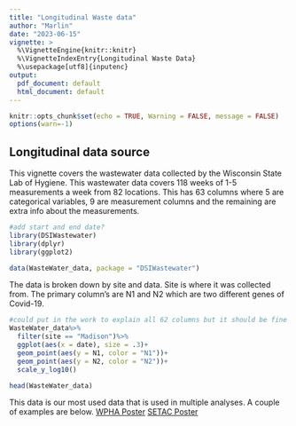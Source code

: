 ```yaml
---
title: "Longitudinal Waste data"
author: "Marlin"
date: "2023-06-15"
vignette: >
  %\VignetteEngine{knitr::knitr}
  %\VignetteIndexEntry{Longitudinal Waste Data}
  %\usepackage[utf8]{inputenc}
output:
  pdf_document: default
  html_document: default
---
```


```r
knitr::opts_chunk$set(echo = TRUE, Warning = FALSE, message = FALSE)
options(warn=-1)
```

## Longitudinal data source

This vignette covers the wastewater data collected by the Wisconsin State Lab of Hygiene. This wastewater data covers 118 weeks of 1-5 measurements a week from 82 locations. This has 63 columns where 5 are categorical variables, 9 are measurement columns and the remaining are extra info about the measurements.

```r
#add start and end date?
library(DSIWastewater)
library(dplyr)
library(ggplot2)

data(WasteWater_data, package = "DSIWastewater")
```

The data is broken down by site and data. Site is where it was collected from. The primary column's are N1 and N2 which are two different genes of Covid-19. 
```r
#could put in the work to explain all 62 columns but it should be fine for now
WasteWater_data%>%
  filter(site == "Madison")%>%
  ggplot(aes(x = date), size = .3)+
  geom_point(aes(y = N1, color = "N1"))+
  geom_point(aes(y = N2, color = "N2"))+
  scale_y_log10()
```


```r
head(WasteWater_data)
```

This data is our most used data that is used in multiple analyses. A couple of examples are below.
[WPHA Poster](https://github.com/AFIDSI/Covid19-Wastewater-Analysis/blob/main/conclusions/WPHA-Poster/WPHA-Poster.pdf)
[SETAC Poster](https://github.com/AFIDSI/Covid19-Wastewater-Analysis/blob/main/conclusions/SETAC-Poster/SETAC-Poster.pdf)